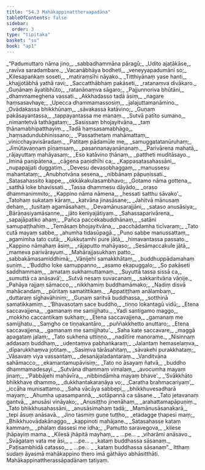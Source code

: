 ```yaml
---
title: "54.3 Mahākappinattheraapadāna"
tableOfContents: false
sidebar:
  order: 3
type: "tipitaka"
basket: "su"
book: "ap1"
---
```



<DynamicBreadcrumb />

<Division number="66" book="ap1" bookNo="20" page="434">

<Paragraph number="7017" type="verses" book="ap1">
_“Padumuttaro nāma jino,_  
_sabbadhammāna pāragū;_  
_Udito ajaṭākāse,_  
_ravīva saradambare._  

</Paragraph>

</Division>
<Division number="67" book="ap1" bookNo="20" page="434">

<Paragraph number="7018" type="verses" book="ap1">
_Vacanābhāya bodheti,_  
_veneyyapadumāni so;_  
_Kilesapaṅkaṃ soseti,_  
_matiraṃsīhi nāyako._  

</Paragraph>

</Division>
<Division number="68" book="ap1" bookNo="20" page="434">

<Paragraph number="7019" type="verses" book="ap1">
_Titthiyānaṃ yase hanti,_  
_khajjotābhā yathā ravi;_  
_Saccatthābhaṃ pakāseti,_  
_ratanaṃva divākaro._  

</Paragraph>

</Division>
<Division number="69" book="ap1" bookNo="20" page="434">

<Paragraph number="7020" type="verses" book="ap1">
_Guṇānaṃ āyatibhūto,_  
_ratanānaṃva sāgaro;_  
_Pajjunnoriva bhūtāni,_  
_dhammameghena vassati._  

</Paragraph>

</Division>
<Division number="70" book="ap1" bookNo="20" page="434">

<Paragraph number="7021" type="verses" book="ap1">
_Akkhadasso tadā āsiṃ,_  
_nagare haṃsasavhaye;_  
_Upecca dhammamassosiṃ,_  
_jalajuttamanāmino._  

</Paragraph>

</Division>
<Division number="71" book="ap1" bookNo="20" page="434">

<Paragraph number="7022" type="verses" book="ap1">
_Ovādakassa bhikkhūnaṃ,_  
_sāvakassa katāvino;_  
_Guṇaṃ pakāsayantassa,_  
_tappayantassa me manaṃ._  

</Paragraph>

</Division>
<Division number="72" book="ap1" bookNo="20" page="435">

<Paragraph number="7023" type="verses" book="ap1">
_Sutvā patīto sumano,_  
_nimantetvā tathāgataṃ;_  
_Sasissaṃ bhojayitvāna,_  
_taṃ ṭhānamabhipatthayiṃ._  

</Paragraph>

</Division>
<Division number="73" book="ap1" bookNo="20" page="435">

<Paragraph number="7024" type="verses" book="ap1">
_Tadā haṃsasamabhāgo,_  
_haṃsadundubhinissano;_  
_‘Passathetaṃ mahāmattaṃ,_  
_vinicchayavisāradaṃ._  

</Paragraph>

</Division>
<Division number="74" book="ap1" bookNo="20" page="435">

<Paragraph number="7025" type="verses" book="ap1">
_Patitaṃ pādamūle me,_  
_samuggatatanūruhaṃ;_  
_Jīmūtavaṇṇaṃ pīṇaṃsaṃ,_  
_pasannanayanānanaṃ._  

</Paragraph>

</Division>
<Division number="75" book="ap1" bookNo="20" page="435">

<Paragraph number="7026" type="verses" book="ap1">
_Parivārena mahatā,_  
_rājayuttaṃ mahāyasaṃ;_  
_Eso katāvino ṭhānaṃ,_  
_pattheti muditāsayo._  

</Paragraph>

</Division>
<Division number="76" book="ap1" bookNo="20" page="435">

<Paragraph number="7027" type="verses" book="ap1">
_Iminā paṇipātena,_  
_cāgena paṇidhīhi ca;_  
_Kappasatasahassāni,_  
_nupapajjati duggatiṃ._  

</Paragraph>

</Division>
<Division number="77" book="ap1" bookNo="20" page="435">

<Paragraph number="7028" type="verses" book="ap1">
_Devesu devasobhaggaṃ,_  
_manussesu mahantataṃ;_  
_Anubhotvāna sesena,_  
_nibbānaṃ pāpuṇissati._  

</Paragraph>

</Division>
<Division number="78" book="ap1" bookNo="20" page="435">

<Paragraph number="7029" type="verses" book="ap1">
_Satasahassito kappe,_  
_okkākakulasambhavo;_  
_Gotamo nāma gottena,_  
_satthā loke bhavissati._  

</Paragraph>

</Division>
<Division number="79" book="ap1" bookNo="20" page="435">

<Paragraph number="7030" type="verses" book="ap1">
_Tassa dhammesu dāyādo,_  
_oraso dhammanimmito;_  
_Kappino nāma nāmena,_  
_hessati satthu sāvako’._  

</Paragraph>

</Division>
<Division number="80" book="ap1" bookNo="20" page="435">

<Paragraph number="7031" type="verses" book="ap1">
_Tatohaṃ sukataṃ kāraṃ,_  
_katvāna jinasāsane;_  
_Jahitvā mānusaṃ dehaṃ,_  
_tusitaṃ agamāsahaṃ._  

</Paragraph>

</Division>
<Division number="81" book="ap1" bookNo="20" page="435">

<Paragraph number="7032" type="verses" book="ap1">
_Devamānusarajjāni,_  
_sataso anusāsiya;_  
_Bārāṇasiyamāsanne,_  
_jāto keniyajātiyaṃ._  

</Paragraph>

</Division>
<Division number="82" book="ap1" bookNo="20" page="435">

<Paragraph number="7033" type="verses" book="ap1">
_Sahassaparivārena,_  
_sapajāpatiko ahaṃ;_  
_Pañca paccekabuddhānaṃ,_  
_satāni samupaṭṭhahiṃ._  

</Paragraph>

</Division>
<Division number="83" book="ap1" bookNo="20" page="435">

<Paragraph number="7034" type="verses" book="ap1">
_Temāsaṃ bhojayitvāna,_  
_pacchādamha ticīvaraṃ;_  
_Tato cutā mayaṃ sabbe,_  
_ahumha tidasūpagā._  

</Paragraph>

</Division>
<Division number="84" book="ap1" bookNo="20" page="436">

<Paragraph number="7035" type="verses" book="ap1">
_Puno sabbe manussattaṃ,_  
_agamimha tato cutā;_  
_Kukkuṭamhi pure jātā,_  
_himavantassa passato._  

</Paragraph>

</Division>
<Division number="85" book="ap1" bookNo="20" page="436">

<Paragraph number="7036" type="verses" book="ap1">
_Kappino nāmahaṃ āsiṃ,_  
_rājaputto mahāyaso;_  
_Sesāmaccakule jātā,_  
_mameva parivārayuṃ._  

</Paragraph>

</Division>
<Division number="86" book="ap1" bookNo="20" page="436">

<Paragraph number="7037" type="verses" book="ap1">
_Mahārajjasukhaṃ patto,_  
_sabbakāmasamiddhimā;_  
_Vāṇijehi samakkhātaṃ,_  
_buddhuppādamahaṃ suṇiṃ._  

</Paragraph>

</Division>
<Division number="87" book="ap1" bookNo="20" page="436">

<Paragraph number="7038" type="verses" book="ap1">
_‘Buddho loke samuppanno,_  
_asamo ekapuggalo;_  
_So pakāseti saddhammaṃ,_  
_amataṃ sukhamuttamaṃ._  

</Paragraph>

</Division>
<Division number="88" book="ap1" bookNo="20" page="436">

<Paragraph number="7039" type="verses" book="ap1">
_Suyuttā tassa sissā ca,_  
_sumuttā ca anāsavā’;_  
_Sutvā nesaṃ suvacanaṃ,_  
_sakkaritvāna vāṇije._  

</Paragraph>

</Division>
<Division number="89" book="ap1" bookNo="20" page="436">

<Paragraph number="7040" type="verses" book="ap1">
_Pahāya rajjaṃ sāmacco,_  
_nikkhamiṃ buddhamāmako;_  
_Nadiṃ disvā mahācandaṃ,_  
_pūritaṃ samatittikaṃ._  

</Paragraph>

</Division>
<Division number="90" book="ap1" bookNo="20" page="436">

<Paragraph number="7041" type="verses" book="ap1">
_Appatiṭṭhaṃ anālambaṃ,_  
_duttaraṃ sīghavāhiniṃ;_  
_Guṇaṃ saritvā buddhassa,_  
_sotthinā samatikkamiṃ._  

</Paragraph>

</Division>
<Division number="91" book="ap1" bookNo="20" page="436">

<Paragraph number="7042" type="verses" book="ap1">
_‘Bhavasotaṃ sace buddho,_  
_tiṇṇo lokantagū vidū;_  
_Etena saccavajjena,_  
_gamanaṃ me samijjhatu._  

</Paragraph>

</Division>
<Division number="92" book="ap1" bookNo="20" page="436">

<Paragraph number="7043" type="verses" book="ap1">
_Yadi santigamo maggo,_  
_mokkho caccantikaṃ sukhaṃ;_  
_Etena saccavajjena,_  
_gamanaṃ me samijjhatu._  

</Paragraph>

</Division>
<Division number="93" book="ap1" bookNo="20" page="436">

<Paragraph number="7044" type="verses" book="ap1">
_Saṃgho ce tiṇṇakantāro,_  
_puññakkhetto anuttaro;_  
_Etena saccavajjena,_  
_gamanaṃ me samijjhatu’._  

</Paragraph>

</Division>
<Division number="94" book="ap1" bookNo="20" page="436">

<Paragraph number="7045" type="verses" book="ap1">
_Saha kate saccavare,_  
_maggā apagataṃ jalaṃ;_  
_Tato sukhena uttiṇṇo,_  
_nadītīre manorame._  

</Paragraph>

</Division>
<Division number="95" book="ap1" bookNo="20" page="436">

<Paragraph number="7046" type="verses" book="ap1">
_Nisinnaṃ addasaṃ buddhaṃ,_  
_udentaṃva pabhaṅkaraṃ;_  
_Jalantaṃ hemaselaṃva,_  
_dīparukkhaṃva jotitaṃ._  

</Paragraph>

</Division>
<Division number="96" book="ap1" bookNo="20" page="436">

<Paragraph number="7047" type="verses" book="ap1">
_Sasiṃva tārāsahitaṃ,_  
_sāvakehi purakkhataṃ;_  
_Vāsavaṃ viya vassantaṃ,_  
_desanājaladantaraṃ._  

</Paragraph>

</Division>
<Division number="97" book="ap1" bookNo="20" page="437">

<Paragraph number="7048" type="verses" book="ap1">
_Vanditvāna sahāmacco,_  
_ekamantamupāvisiṃ;_  
_Tato no āsayaṃ ñatvā,_  
_buddho dhammamadesayi._  

</Paragraph>

</Division>
<Division number="98" book="ap1" bookNo="20" page="437">

<Paragraph number="7049" type="verses" book="ap1">
_Sutvāna dhammaṃ vimalaṃ,_  
_avocumha mayaṃ jinaṃ;_  
_‘Pabbājehi mahāvīra,_  
_nibbindāmha mayaṃ bhave’._  

</Paragraph>

</Division>
<Division number="99" book="ap1" bookNo="20" page="437">

<Paragraph number="7050" type="verses" book="ap1">
_‘Svākkhāto bhikkhave dhammo,_  
_dukkhantakaraṇāya vo;_  
_Caratha brahmacariyaṃ’,_  
_iccāha munisattamo._  

</Paragraph>

</Division>
<Division number="100" book="ap1" bookNo="20" page="437">

<Paragraph number="7051" type="verses" book="ap1">
_Saha vācāya sabbepi,_  
_bhikkhuvesadharā mayaṃ;_  
_Ahumha upasampannā,_  
_sotāpannā ca sāsane._  

</Paragraph>

</Division>
<Division number="101" book="ap1" bookNo="20" page="437">

<Paragraph number="7052" type="verses" book="ap1">
_Tato jetavanaṃ gantvā,_  
_anusāsi vināyako;_  
_Anusiṭṭho jinenāhaṃ,_  
_arahattamapāpuṇiṃ._  

</Paragraph>

</Division>
<Division number="102" book="ap1" bookNo="20" page="437">

<Paragraph number="7053" type="verses" book="ap1">
_Tato bhikkhusahassāni,_  
_anusāsimahaṃ tadā;_  
_Mamānusāsanakarā,_  
_tepi āsuṃ anāsavā._  

</Paragraph>

</Division>
<Division number="103" book="ap1" bookNo="20" page="437">

<Paragraph number="7054" type="verses" book="ap1">
_Jino tasmiṃ guṇe tuṭṭho,_  
_etadagge ṭhapesi maṃ;_  
_Bhikkhuovādakānaggo,_  
_kappinoti mahājane._  

</Paragraph>

</Division>
<Division number="104" book="ap1" bookNo="20" page="437">

<Paragraph number="7055" type="verses" book="ap1">
_Satasahasse kataṃ kammaṃ,_  
_phalaṃ dassesi me idha;_  
_Pamutto saravegova,_  
_kilese jhāpayiṃ mama._  

</Paragraph>

</Division>
<Division number="105" book="ap1" bookNo="20" page="437">

<Paragraph number="7056" type="verses" book="ap1">
_Kilesā jhāpitā mayhaṃ,_  
_ …pe… _  
_viharāmi anāsavo._  

</Paragraph>

</Division>
<Division number="106" book="ap1" bookNo="20" page="437">

<Paragraph number="7057" type="verses" book="ap1">
_Svāgataṃ vata me āsi,_  
_ …pe… _  
_kataṃ buddhassa sāsanaṃ._  

</Paragraph>

</Division>
<Division number="107" book="ap1" bookNo="20" page="438">

<Paragraph number="7058" type="verses" book="ap1">
_Paṭisambhidā catasso,_  
_ …pe… _  
_kataṃ buddhassa sāsanaṃ”._  

</Paragraph>

<Paragraph number="7059" book="ap1">
Itthaṃ sudaṃ āyasmā mahākappino thero imā gāthāyo abhāsitthāti.

</Paragraph>
</Division>

<Paragraph number="7060" type="center" book="ap1">
Mahākappinattherassāpadānaṃ tatiyaṃ.
</Paragraph>